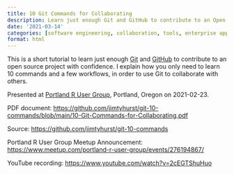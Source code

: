```yaml
---
title: 10 Git Commands for Collaborating
description: Learn just enough Git and GitHub to contribute to an Open Source project.
date: '2021-03-14'
categories: [software engineering, collaboration, tools, enterprise applications]
format: html
---
```


This is a short tutorial to learn just enough [Git](https://git-scm.com/)
and [GitHub](https://github.com/) to contribute to
an open source project with confidence. I explain how you only need to learn
10 commands and a few workflows, in order to use Git to collaborate with others.

Presented at [Portland R User Group](https://www.meetup.com/portland-r-user-group/),
Portland, Oregon on 2021-02-23.

PDF document: [https://github.com/jimtyhurst/git-10-commands/blob/main/10-Git-Commands-for-Collaborating.pdf](https://github.com/jimtyhurst/git-10-commands/blob/main/10-Git-Commands-for-Collaborating.pdf)

Source: [https://github.com/jimtyhurst/git-10-commands](https://github.com/jimtyhurst/git-10-commands)

Portland R User Group Meetup Announcement: [https://www.meetup.com/portland-r-user-group/events/276194867/](https://www.meetup.com/portland-r-user-group/events/276194867/)

YouTube recording: [https://www.youtube.com/watch?v=2cEGTShuHuo](https://www.youtube.com/watch?v=2cEGTShuHuo)
